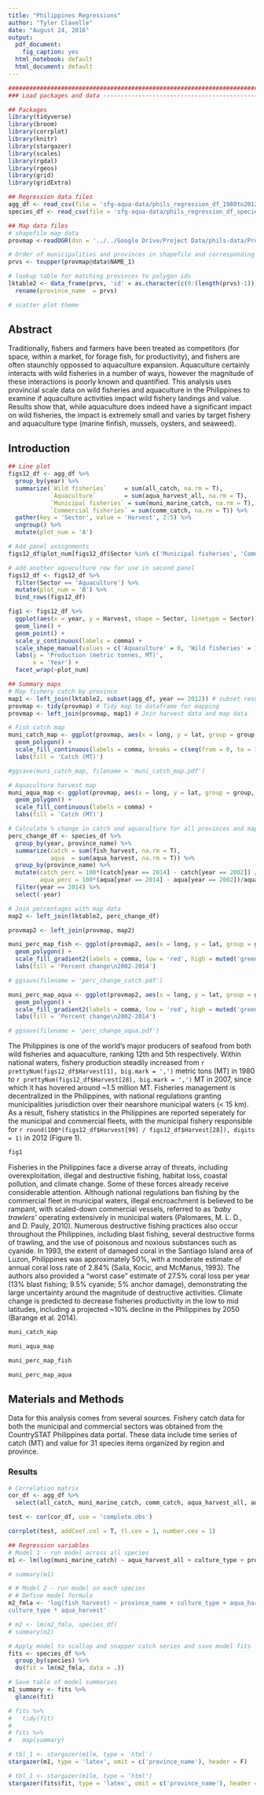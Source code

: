 ```yaml
---
title: "Philippines Regressions"
author: "Tyler Clavelle"
date: "August 24, 2016"
output:
  pdf_document:
    fig_caption: yes
  html_notebook: default
  html_document: default
---
```


```r
########################################################################
### Load packages and data ---------------------------------------------

## Packages
library(tidyverse)
library(broom)
library(corrplot)
library(knitr)
library(stargazer)
library(scales)
library(rgdal)
library(rgeos)
library(grid)
library(gridExtra)

## Regression data files
agg_df <- read_csv(file = 'sfg-aqua-data/phils_regression_df_1980to2012.csv') # aggregate provincial data from 1980 to 2012 
species_df <- read_csv(file = 'sfg-aqua-data/phils_regression_df_species_2002to2014.csv') # species level provincial data from 2002 to 2012

## Map data files
# shapefile map data
provmap <-readOGR(dsn = '../../Google Drive/Project Data/phils-data/Provinces', layer = 'Provinces', stringsAsFactors = F, verbose = F)

# Order of municipalities and provinces in shapefile and corresponding polygon id number
prvs <- toupper(provmap@data$NAME_1)

# lookup table for matching provinces to polygon ids
lktable2 <- data_frame(prvs, 'id' = as.character(c(0:(length(prvs)-1)))) %>%
  rename(province_name  = prvs)

# scatter plot theme

```

## Abstract
Traditionally, fishers and farmers have been treated as competitors (for space, within a market, for forage fish, for productivity), and fishers are often staunchly oppossed to aquaculture expansion. Aquaculture certainly interacts with wild fisheries in a number of ways, however the magnitude of these interactions is poorly known and quantified. This analysis uses provincial scale data on wild fisheries and aquaculture in the Philippines to examine if aquaculture activities impact wild fishery landings and value. Results show that, while aquaculture does indeed have a significant impact on wild fisheries, the impact is extremely small and varies by target fishery and aquaculture type (marine finfish, mussels, oysters, and seaweed). 

## Introduction

```r
## Line plot
figs12_df <- agg_df %>%
  group_by(year) %>%
  summarize(`Wild fisheries`     = sum(all_catch, na.rm = T),
            `Aquaculture`        = sum(aqua_harvest_all, na.rm = T),
            `Municipal fisheries` = sum(muni_marine_catch, na.rm = T),
            `Commercial fisheries` = sum(comm_catch, na.rm = T)) %>%
  gather(key = 'Sector', value = 'Harvest', 2:5) %>%
  ungroup() %>%
  mutate(plot_num = 'A')

# Add panel assignments
figs12_df$plot_num[figs12_df$Sector %in% c('Municipal fisheries', 'Commercial fisheries')] <- 'B'

# add another aquaculture row for use in second panel
figs12_df <- figs12_df %>%
  filter(Sector == 'Aquaculture') %>%
  mutate(plot_num = 'B') %>%
  bind_rows(figs12_df)

fig1 <- figs12_df %>%
  ggplot(aes(x = year, y = Harvest, shape = Sector, linetype = Sector)) +
  geom_line() +
  geom_point() +
  scale_y_continuous(labels = comma) +
  scale_shape_manual(values = c('Aquaculture' = 0, 'Wild fisheries' = 1, 'Municipal fisheries' = 7, 'Commercial fisheries' = 10)) +
  labs(y = 'Production (metric tonnes, MT)',
       x = 'Year') +
  facet_wrap(~plot_num)

## Summary maps
# Map fishery catch by province
map1 <- left_join(lktable2, subset(agg_df, year == 2012)) # subset results to most recent year available
provmap <- tidy(provmap) # Tidy map to dataframe for mapping
provmap <- left_join(provmap, map1) # Join harvest data and map data

# Fish catch map
muni_catch_map <- ggplot(provmap, aes(x = long, y = lat, group = group, fill = muni_marine_catch)) +
  geom_polygon() +
  scale_fill_continuous(labels = comma, breaks = c(seq(from = 0, to = 175000, by = 25000))) +
  labs(fill = 'Catch (MT)')

#ggsave(muni_catch_map, filename = 'muni_catch_map.pdf')

# Aquaculture harvest map
muni_aqua_map <- ggplot(provmap, aes(x = long, y = lat, group = group, fill = aqua_harvest_all)) +
  geom_polygon() +
  scale_fill_continuous(labels = comma) +
  labs(fill = 'Catch (MT)')

# Calculate % change in catch and aquaculture for all provinces and map with diverging scale
perc_change_df <- species_df %>%
  group_by(year, province_name) %>%
  summarize(catch = sum(fish_harvest, na.rm = T),
            aqua  = sum(aqua_harvest, na.rm = T)) %>%
  group_by(province_name) %>%
  mutate(catch_perc = 100*(catch[year == 2014] - catch[year == 2002]) / catch[year == 2002] ,
         aqua_perc = 100*(aqua[year == 2014] - aqua[year == 2002])/aqua[year == 2002]) %>%
  filter(year == 2014) %>%
  select(-year)

# Join percentages with map data
map2 <- left_join(lktable2, perc_change_df)

provmap2 <- left_join(provmap, map2) 

muni_perc_map_fish <- ggplot(provmap2, aes(x = long, y = lat, group = group, fill = catch_perc)) +
  geom_polygon() +
  scale_fill_gradient2(labels = comma, low = 'red', high = muted('green')) +
  labs(fill = 'Percent change\n2002-2014')

# ggsave(filename = 'perc_change_catch.pdf')

muni_perc_map_aqua <- ggplot(provmap2, aes(x = long, y = lat, group = group, fill = aqua_perc)) +
  geom_polygon() +
  scale_fill_gradient2(labels = comma, low = 'red', high = muted('green')) +
  labs(fill = 'Percent change\n2002-2014')

# ggsave(filename = 'perc_change_aqua.pdf')

```

The Philippines is one of the world's major producers of seafood from both wild fisheries and aquaculture, ranking 12th and 5th respectively. Within national waters, fishery production steadily increased from `r prettyNum(figs12_df$Harvest[1], big.mark = ',')` metric tons (MT) in 1980 to `r prettyNum(figs12_df$Harvest[28], big.mark = ',')` MT in 2007, since which it has hovered around ~1.5 million MT. Fisheries management is decentralized in the Philippines, with national regulations granting municipalities jurisdiction over their nearshore municipal waters (< 15 km). As a result, fishery statistics in the Philippines are reported seperately for the municipal and commercial fleets, with the municipal fishery responsible for `r round(100*(figs12_df$Harvest[99] / figs12_df$Harvest[28]), digits = 1)` in 2012 (Figure 1).

```r
fig1
```

Fisheries in the Philippines face a diverse array of threats, including overexploitation, illegal and destructive fishing, habitat loss, coastal pollution, and climate change. Some of these forces already receive considerable attention. Although national regulations ban fishing by the commercial fleet in municipal waters, illegal encroachment is believed to be rampant, with scaled-down commercial vessels, referred to as *'baby trawlers'* operating extensively in municipal waters (Palomares, M. L. D., and D. Pauly, 2010). Numerous destructive fishing practices also occur throughout the Philippines, including blast fishing, several destructive forms of trawling, and the use of poisonous and noxious substances such as cyanide. In 1993, the extent of damaged coral in the Santiago Island area of Luzon, Philippines was approximately 50%, with a moderate estimate of annual coral loss rate of 2.84% (Saila, Kocic, and McManus, 1993). The authors also provided a "worst case" estimate of 27.5% coral loss per year (13% blast fishing; 9.5% cyanide; 5% anchor damage), demonstrating the large uncertainty around the magnitude of destructive activities. Climate change is predicted to decrease fisheries productivity in the low to mid latitudes, including a projected ~10% decline in the Philippines by 2050 (Barange et al. 2014). 


```r
muni_catch_map
```


```r
muni_aqua_map
```


```r
muni_perc_map_fish
```
 
 
```r
muni_perc_map_aqua
```


## Materials and Methods
Data for this analysis comes from several sources. Fishery catch data for both the municipal and commercial sectors was obtained from the CountrySTAT Philippines data portal. These data include time series of catch (MT) and value for 31 species items organized by region and province.


### Results

```r

# Correlation matrix
cor_df <- agg_df %>%
  select(all_catch, muni_marine_catch, comm_catch, aqua_harvest_all, aqua_value, muni_value, comm_value, muni_price, comm_price, all_price)

test <- cor(cor_df, use = 'complete.obs')

corrplot(test, addCoef.col = T, tl.cex = 1, number.cex = 1)
```


```r

## Regression variables
# Model 1 - run model across all species
m1 <- lm(log(muni_marine_catch) ~ aqua_harvest_all + culture_type + province_name + aqua_harvest_all*culture_type, data = agg_df)

# summary(m1)

# # Model 2 - run model on each species
# # Define model formula
m2_fmla <- 'log(fish_harvest) ~ province_name + culture_type + aqua_harvest +
culture_type * aqua_harvest'

# m2 <- lm(m2_fmla, species_df)
# summary(m2)

# Apply model to scallop and snapper catch series and save model fits
fits <- species_df %>%
  group_by(species) %>%
  do(fit = lm(m2_fmla, data = .))

# Save table of model summaries
m1_summary <- fits %>%
  glance(fit)

# fits %>%
#   tidy(fit)
# 
# fits %>%
#   map(summary)

```


```r
# tbl_1 <- stargazer(m1lm, type = 'html')
stargazer(m1, type = 'latex', omit = c('province_name'), header = F)
```


```r
# tbl_1 <- stargazer(m1lm, type = 'html')
stargazer(fits$fit, type = 'latex', omit = c('province_name'), header = F)
```